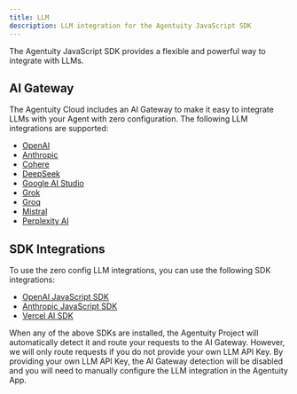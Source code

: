 ```yaml
---
title: LLM
description: LLM integration for the Agentuity JavaScript SDK
---
```


The Agentuity JavaScript SDK provides a flexible and powerful way to integrate with LLMs.

## AI Gateway

The Agentuity Cloud includes an AI Gateway to make it easy to integrate LLMs with your Agent with zero configuration. The following LLM integrations are supported:

- [OpenAI](https://openai.com/)
- [Anthropic](https://www.anthropic.com/)
- [Cohere](https://cohere.com/)
- [DeepSeek](https://www.deepseek.com/)
- [Google AI Studio](https://ai.google.dev/)
- [Grok](https://grok.x.ai/)
- [Groq](https://groq.com/)
- [Mistral](https://mistral.ai/)
- [Perplexity AI](https://www.perplexity.ai/)

## SDK Integrations

To use the zero config LLM integrations, you can use the following SDK integrations:

- [OpenAI JavaScript SDK](https://github.com/openai/openai-node)
- [Anthropic JavaScript SDK](https://github.com/anthropics/anthropic-sdk-node)
- [Vercel AI SDK](https://github.com/vercel/ai)

When any of the above SDKs are installed, the Agentuity Project will automatically detect it and route your requests to the AI Gateway.  However, we will only route requests if you do not provide your own LLM API Key.  By providing your own LLM API Key, the AI Gateway detection will be disabled and you will need to manually configure the LLM integration in the Agentuity App.

